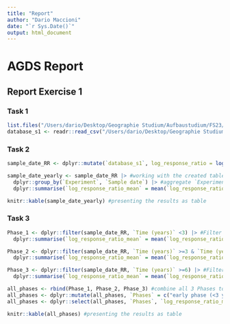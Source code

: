 ```yaml
---
title: "Report"
author: "Dario Maccioni"
date: "`r Sys.Date()`"
output: html_document
---
```



# AGDS Report

## Report Exercise 1

### Task 1

```r
list.files("/Users/dario/Desktop/Geographie Studium/Aufbaustudium/FS23/AGDS/data_repexercise") # list all files in the folder needed
database_s1 <- readr::read_csv("/Users/dario/Desktop/Geographie Studium/Aufbaustudium/FS23/AGDS/data_repexercise/data_csv_repexercise.csv") # reading a .csv file into R
```

### Task 2

```r
sample_date_RR <- dplyr::mutate(`database_s1`, log_response_ratio = log(`increased CO2`/`ambient CO2`)) #adding a new column to the table and calculation of the log_response_ratio for each observation
```

```r
sample_date_yearly <- sample_date_RR |> #working with the created table
  dplyr::group_by(`Experiment`, `Sample date`) |> #aggregate `Experiment` with a subgroup (`Sample date`) by the function group_by
  dplyr::summarise(`log_response_ratio_mean` = mean(`log_response_ratio`)) #calculating the mean of the log_response_ratio per year for each experiment
```

```r
knitr::kable(sample_date_yearly) #presenting the results as table
```

### Task 3

```r
Phase_1 <- dplyr::filter(sample_date_RR, `Time (years)` <3) |> #Filter early phase (<3) and creating a new table (Phase_1)
  dplyr::summarise(`log_response_ratio_mean` = mean(`log_response_ratio`)) #aggregating all log_response_ratios of the phase and calculating the mean for Phase_1
```

```r
Phase_2 <- dplyr::filter(sample_date_RR, `Time (years)` >=3 & `Time (years)` <6) |> #Filter mid phase (3-6) and creating a new table (Phase_2)
  dplyr::summarise(`log_response_ratio_mean` = mean(`log_response_ratio`)) #aggregating all log_response_ratios of the phase and calculating the mean for Phase_2
```

```r
Phase_3 <- dplyr::filter(sample_date_RR, `Time (years)` >=6) |> #Filter late phase (>6) and creating a new table (Phase_3)
  dplyr::summarise(`log_response_ratio_mean` = mean(`log_response_ratio`)) #aggregating all log_response_ratios of the phase and calculating the mean for Phase_3
```

```r
all_phases <- rbind(Phase_1, Phase_2, Phase_3) #combine all 3 Phases to one table
all_phases <- dplyr::mutate(all_phases, `Phases` = c("early phase (<3 years since start)", "mid phase (3-6 years since start)", "late phase (>6 years since start)")) #creating a new column called `Phases`
all_phases <- dplyr::select(all_phases, `Phases`, `log_response_ratio_mean`) #bringing the columns to an order, that it makes sense
```

```r
knitr::kable(all_phases) #presenting the results as table
```






